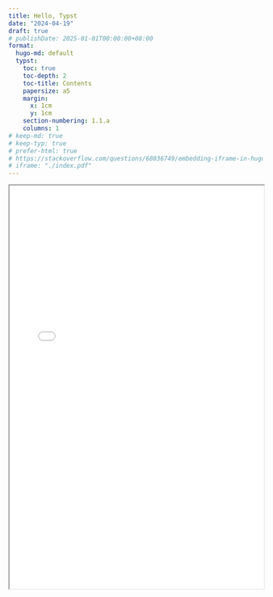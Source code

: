 ```yaml
---
title: Hello, Typst
date: "2024-04-19"
draft: true
# publishDate: 2025-01-01T00:00:00+08:00
format:
  hugo-md: default
  typst:
    toc: true
    toc-depth: 2
    toc-title: Contents
    papersize: a5
    margin:
      x: 1cm
      y: 1cm
    section-numbering: 1.1.a
    columns: 1
# keep-md: true
# keep-typ: true
# prefer-html: true
# https://stackoverflow.com/questions/68036749/embedding-iframe-in-hugo-site
# iframe: "./index.pdf"
---
```


```{=html}
<iframe style="width: 100%; min-height: 800px" src="./index.pdf"></iframe>
```

```{=typst}
// #set page("us-letter")
// #set heading(numbering: "1.")

= Fibonacci sequence
The Fibonacci sequence is defined through the
recurrence relation $F_n = F_(n-1) + F_(n-2)$.
It can also be expressed in _closed form:_

$ F_n = round(1 / sqrt(5) phi.alt^n), quad
  phi.alt = (1 + sqrt(5)) / 2 $

#let count = 8
#let nums = range(1, count + 1)
#let fib(n) = (
  if n <= 2 { 1 }
  else { fib(n - 1) + fib(n - 2) }
)

The first #count numbers of the sequence are:

#align(center, table(
  columns: count,
  ..nums.map(n => $F_#n$),
  ..nums.map(n => str(fib(n))),
))
```
